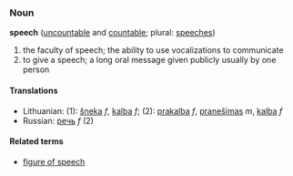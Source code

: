 ===Noun===
'''speech''' ([[uncountable]] and [[countable]]; plural: [[speeches]])

<!-- not real defs - just show basic senses... -->
#the faculty of speech; the ability to use vocalizations to communicate
#to give a speech; a long oral message given publicly usually by one person

====Translations====

*Lithuanian: (1): [[šneka]] ''f'', [[kalba]] ''f''; (2): [[prakalba]] ''f'', [[pranešimas]] ''m'', [[kalba]] ''f''
*Russian: [[речь]] ''f'' (2)

====Related terms====
*[[figure of speech]]